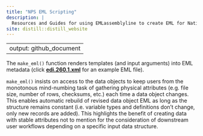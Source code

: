 ```yaml
---
title: "NPS EML Scripting"
description: |
  Resources and Guides for using EMLassemblyline to create EML for National Park Service data packages
site: distill::distill_website
---
```


---
output: github_document
---

The `make_eml()` function renders templates (and input arguments) into EML metadata (click  [__edi.260.1.xml__](https://drive.google.com/file/d/13TfCqLQ4t6awYvLHdmF5oREPDchfGeCG/view?usp=sharing) for an example EML file).

`make_eml()` insists on access to the data objects to keep users from the monotonous mind-numbing task of gathering physical attributes (e.g. file size, number of rows, checksums, etc.) each time a data object changes. This enables automatic rebuild of revised data object EML as long as the structure remains constant (i.e. variable types and definitions don't change, only new records are added). This highlights the benefit of creating data with stable attributes not to mention for the consideration of downstream user workflows depending on a specific input data structure. 
